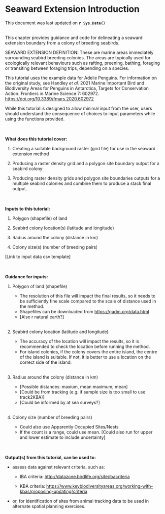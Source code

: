 # Seaward Extension Introduction

This document was last updated on **`r Sys.Date()`** <br> <br>

This chapter provides guidance and code for delineating a seaward extension boundary from a colony of breeding seabirds.

SEAWARD EXTENSION DEFINITION: These are marine areas immediately surrounding seabird breeding colonies. The areas are typically used for ecologically relevant behaviours such as rafting, preening, bathing, foraging or transiting between foraging trips, depending on a species.

This tutorial uses the example data for Adelie Penguins. For information on the original study, see Handley *et al.* 2021 Marine Important Bird and Biodiversity Areas for Penguins in Antarctica, Targets for Conservation Action. Frontiers in Marine Science 7: 602972. <https://doi.org/10.3389/fmars.2020.602972>

While this tutorial is designed to allow minimal input from the user, users should understand the consequence of choices to input parameters while using the functions provided.

<!--- Add more background and references. Thaxter, Critchey, etc. -->

<br><br>
**What does this tutorial cover:**

1.  Creating a suitable background raster (grid file) for use in the seaward extension method

2.  Producing a raster density grid and a polygon site boundary output for a seabird colony

3.  Producing raster density grids and polygon site boundaries outputs for a multiple seabird colonies and combine them to produce a stack final output.

<!--- Add links to scripts -->

<!--- Add a space after the line to start the bulleted list -->

<!--- Placing **text** will make text bold -->
<br><br>
**Inputs to this tutorial:**

1.  Polygon (shapefile) of land

2.  Seabird colony location(s) (latitude and longitude)

3.  Radius around the colony (distance in km)

4.  Colony size(s) (number of breeding pairs)

[Link to input data csv template]

<br><br>
**Guidance for inputs:**

1.  Polygon  of land (shapefile)

    -   The resolution of this file will impact the final results, so it needs to be sufficiently fine scale compared to the scale of distance used in the method.
    -   Shapefiles can be downloaded from <https://gadm.org/data.html>
    -   [Also r natural earth?]
<br><br>
2.  Seabird colony location (latitude and longitude)

    -   The accuracy of the location will impact the results, so it is recommended to check the location before running the method.
    -   For island colonies, if the colony covers the entire island, the centre of the island is suitable. If not, it is better to use a location on the correct side of the island.
<br><br>
3.  Radius around the colony (distance in km)

    -   [Possible distances: maxium, mean maximum, mean]
    -   [Could be from tracking (e.g. if sample size is too small to use track2KBA)]
    -   [Could be informed by at sea surveys?]
<br><br>
4.  Colony size (number of breeding pairs)

    -   Could also use Apparently Occupied Sites/Nests
    -   If the count is a range, could use mean. [Could also run for upper and lower estimate to include uncertainty]


<!--- Complete the guidance -->
<br><br>
**Output(s) from this tutorial, can be used to:**

-   assess data against relevant criteria, such as:

    -   IBA criteria: <http://datazone.birdlife.org/site/ibacriteria>

    -   KBA criteria: <https://www.keybiodiversityareas.org/working-with-kbas/proposing-updating/criteria>\

-   or, for identification of sites from animal tracking data to be used in alternate spatial planning exercises.
<br><br>
<br><br>


